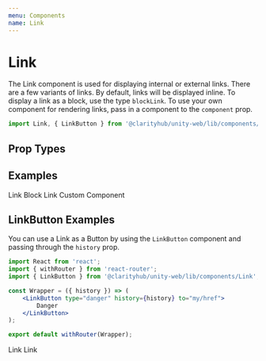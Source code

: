 ```yaml
---
menu: Components
name: Link
---
```



# Link

The Link component is used for displaying internal or external links. There are a few variants of links.
By default, links will be displayed inline. To display a link as a block, use the type `blockLink`. To use your own
component for rendering links, pass in a component to the `component` prop.


```js
import Link, { LinkButton } from '@clarityhub/unity-web/lib/components/Link';
```

## Prop Types

<PropsTable of={LinkPropTypes} />

## Examples

<Playground>
    <Link href="#">Link</Link>
    <Link type="blockLink" href="#">Block Link</Link>
    <Link href="#" component='div'>Custom Component</Link>
</Playground>

## LinkButton Examples

You can use a Link as a Button by using the `LinkButton` component and passing
through the `history` prop.

```jsx
import React from 'react';
import { withRouter } from 'react-router';
import { LinkButton } from '@clarityhub/unity-web/lib/components/Link';

const Wrapper = ({ history }) => (
    <LinkButton type="danger" history={history} to="my/href">
        Danger
    </LinkButton>
);

export default withRouter(Wrapper);
```

<Playground>
    <LinkButton history={{ push: function() {} }} to="#">Link</LinkButton>
    <LinkButton type="danger" history={{ push: function() {} }} to="#">Link</LinkButton>
</Playground>